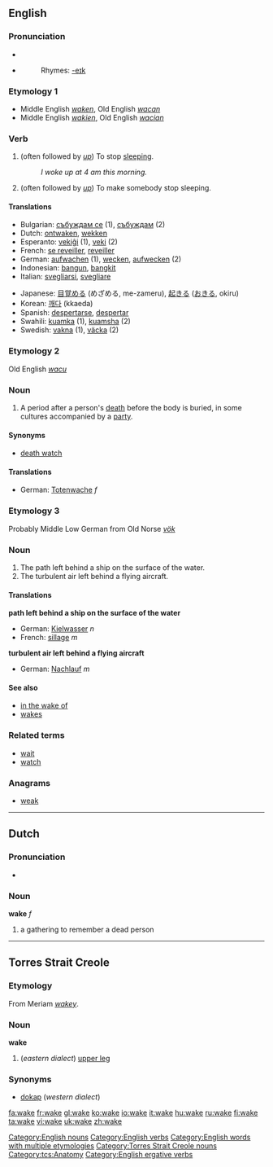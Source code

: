 ==English==

===Pronunciation===
*{{IPA|/'weɪk/}}
*{{audio|en-us-wake.ogg|Audio (US)}}
*:Rhymes: [[Rhymes:English:-eɪk|-eɪk]]

===Etymology 1===
* Middle English ''[[waken]]'', Old English ''[[wacan]]''
* Middle English ''[[wakien]]'', Old English ''[[wacian]]''

===Verb===
{{en-verb|wakes|waking|'''[[woke]] '''or''' [[waked]]'''|'''[[woken]] '''or''' [[waked]]'''}}

#{{intransitive}} (often followed by ''[[up]]'') To stop [[sleep]]ing.
#:''I woke up at 4 am this morning.''
#{{transitive}} (often followed by ''[[up]]'') To make somebody stop sleeping.

====Translations====
{{rfc-trans}}
{{top}}
*Bulgarian: [[събуждам се]] (1), [[събуждам]] (2)
*Dutch: [[ontwaken]], [[wekken]]
*Esperanto: [[vekiĝi]] (1), [[veki]] (2)
*French: [[se reveiller]], [[reveiller]]
*German: [[aufwachen]] (1), [[wecken]], [[aufwecken]] (2)
*Indonesian: [[bangun]], [[bangkit]]
*Italian: [[svegliarsi]], [[svegliare]]
{{mid}}
*Japanese: [[目覚める]] (めざめる, me-zameru), [[起きる]] ([[おきる]], okiru)
*Korean: [[깨다]] (kkaeda)
*Spanish: [[despertarse]], [[despertar]]
*Swahili: [[kuamka]] (1), [[kuamsha]] (2)
*Swedish: [[vakna]] (1), [[väcka]] (2)
{{bottom}}

===Etymology 2===
Old English ''[[wacu]]''

===Noun===
{{en-noun}}

# A period after a person's [[death]] before the body is buried, in some cultures accompanied by a [[party]].

====Synonyms====
*[[death watch]]

====Translations====
*German: [[Totenwache]] ''f''

===Etymology 3===
Probably Middle Low German from Old Norse ''[[vök]]''

===Noun===
{{en-noun}}

# The path left behind a ship on the surface of the water.
# The turbulent air left behind a flying aircraft.

====Translations====
'''path left behind a ship on the surface of the water'''
*German: [[Kielwasser]] ''n''
*French: [[sillage]] ''m''

'''turbulent air left behind a flying aircraft'''
*German: [[Nachlauf]] ''m''

====See also====
*[[in the wake of]]
*[[wakes]]

===Related terms===
*[[wait]]
*[[watch]]

===Anagrams===
*[[weak]]

[[Category:English nouns]]
[[Category:English verbs]]
[[Category:English words with multiple etymologies]]

----

==Dutch==

===Pronunciation===
*{{IPA|/'wakə/}}

===Noun===
'''wake''' ''f''

# a gathering to remember a dead person
----
==Torres Strait Creole==
===Etymology===
From Meriam ''[[wakey]]''.
===Noun===
'''wake'''

# (''eastern dialect'') [[upper leg]]
===Synonyms===
*[[dokap]] (''western dialect'')

[[Category:Torres Strait Creole nouns]]
[[Category:tcs:Anatomy]]
[[Category:English ergative verbs]]


[[fa:wake]]
[[fr:wake]]
[[gl:wake]]
[[ko:wake]]
[[io:wake]]
[[it:wake]]
[[hu:wake]]
[[ru:wake]]
[[fi:wake]]
[[ta:wake]]
[[vi:wake]]
[[uk:wake]]
[[zh:wake]]